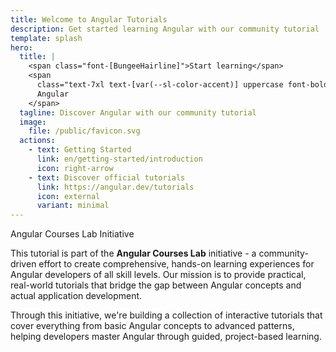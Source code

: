 ```yaml
---
title: Welcome to Angular Tutorials
description: Get started learning Angular with our community tutorial
template: splash
hero:
  title: |
    <span class="font-[BungeeHairline]">Start learning</span>
    <span
      class="text-7xl text-[var(--sl-color-accent)] uppercase font-bold font-[BungeeInline]">
      Angular
    </span>
  tagline: Discover Angular with our community tutorial
  image:
    file: /public/favicon.svg
  actions:
    - text: Getting Started
      link: en/getting-started/introduction
      icon: right-arrow
    - text: Discover official tutorials
      link: https://angular.dev/tutorials
      icon: external
      variant: minimal
---
```


<div class="flex items-end text-3xl font-bold">
  <span class="font-[BungeeHairline] ">Angular Courses</span>
  <span class="text-[var(--sl-color-accent)] ml-2 font-[BungeeInline]">
    Lab
  </span>
  <span class="ml-2 text-base font-normal">Initiative</span>
</div>

This tutorial is part of the **Angular Courses Lab** initiative - a community-driven effort to create comprehensive, hands-on learning experiences for Angular developers of all skill levels. Our mission is to provide practical, real-world tutorials that bridge the gap between Angular concepts and actual application development.

Through this initiative, we're building a collection of interactive tutorials that cover everything from basic Angular concepts to advanced patterns, helping developers master Angular through guided, project-based learning.

